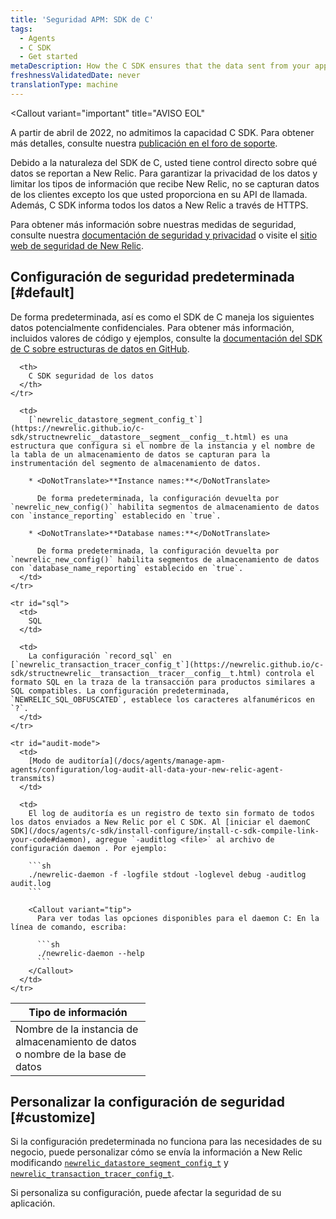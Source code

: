 ```yaml
---
title: 'Seguridad APM: SDK de C'
tags:
  - Agents
  - C SDK
  - Get started
metaDescription: How the C SDK ensures that the data sent from your application to be monitored by New Relic is secure.
freshnessValidatedDate: never
translationType: machine
---
```


<Callout
  variant="important"
  title="AVISO EOL"
>
  A partir de abril de 2022, no admitimos la capacidad C SDK. Para obtener más detalles, consulte nuestra [publicación en el foro de soporte](https://discuss.newrelic.com/t/q1-bulk-eol-announcement-fy23/181744).
</Callout>

Debido a la naturaleza del SDK de C, usted tiene control directo sobre qué datos se reportan a New Relic. Para garantizar la privacidad de los datos y limitar los tipos de información que recibe New Relic, no se capturan datos de los clientes excepto los que usted proporciona en su API de llamada. Además, C SDK informa todos los datos a New Relic a través de HTTPS.

Para obtener más información sobre nuestras medidas de seguridad, consulte nuestra [documentación de seguridad y privacidad](/docs/using-new-relic/new-relic-security/security/security-matters-data-privacy-new-relic) o visite el [sitio web de seguridad de New Relic](https://newrelic.com/security).

## Configuración de seguridad predeterminada [#default]

De forma predeterminada, así es como el SDK de C maneja los siguientes datos potencialmente confidenciales. Para obtener más información, incluidos valores de código y ejemplos, consulte la [documentación del SDK de C sobre estructuras de datos en GitHub](https://newrelic.github.io/c-sdk/annotated.html).

<table>
  <thead>
    <tr>
      <th width="200px">
        Tipo de información
      </th>

      <th>
        C SDK seguridad de los datos
      </th>
    </tr>
  </thead>

  <tbody>
    <tr id="name">
      <td>
        Nombre de la instancia de almacenamiento de datos o nombre de la base de datos
      </td>

      <td>
        [`newrelic_datastore_segment_config_t`](https://newrelic.github.io/c-sdk/structnewrelic__datastore__segment__config__t.html) es una estructura que configura si el nombre de la instancia y el nombre de la tabla de un almacenamiento de datos se capturan para la instrumentación del segmento de almacenamiento de datos.

        * <DoNotTranslate>**Instance names:**</DoNotTranslate>

          De forma predeterminada, la configuración devuelta por `newrelic_new_config()` habilita segmentos de almacenamiento de datos con `instance_reporting` establecido en `true`.

        * <DoNotTranslate>**Database names:**</DoNotTranslate>

          De forma predeterminada, la configuración devuelta por `newrelic_new_config()` habilita segmentos de almacenamiento de datos con `database_name_reporting` establecido en `true`.
      </td>
    </tr>

    <tr id="sql">
      <td>
        SQL
      </td>

      <td>
        La configuración `record_sql` en [`newrelic_transaction_tracer_config_t`](https://newrelic.github.io/c-sdk/structnewrelic__transaction__tracer__config__t.html) controla el formato SQL en la traza de la transacción para productos similares a SQL compatibles. La configuración predeterminada, `NEWRELIC_SQL_OBFUSCATED`, establece los caracteres alfanuméricos en `?`.
      </td>
    </tr>

    <tr id="audit-mode">
      <td>
        [Modo de auditoría](/docs/agents/manage-apm-agents/configuration/log-audit-all-data-your-new-relic-agent-transmits)
      </td>

      <td>
        El log de auditoría es un registro de texto sin formato de todos los datos enviados a New Relic por el C SDK. Al [iniciar el daemonC SDK](/docs/agents/c-sdk/install-configure/install-c-sdk-compile-link-your-code#daemon), agregue `-auditlog <file>` al archivo de configuración daemon . Por ejemplo:

        ```sh
        ./newrelic-daemon -f -logfile stdout -loglevel debug -auditlog audit.log
        ```

        <Callout variant="tip">
          Para ver todas las opciones disponibles para el daemon C: En la línea de comando, escriba:

          ```sh
          ./newrelic-daemon --help
          ```
        </Callout>
      </td>
    </tr>
  </tbody>
</table>

## Personalizar la configuración de seguridad [#customize]

Si la configuración predeterminada no funciona para las necesidades de su negocio, puede personalizar cómo se envía la información a New Relic modificando [`newrelic_datastore_segment_config_t`](https://newrelic.github.io/c-sdk/structnewrelic__datastore__segment__config__t.html) y [`newrelic_transaction_tracer_config_t`](https://newrelic.github.io/c-sdk/structnewrelic__transaction__tracer__config__t.html).

<Callout variant="caution">
  Si personaliza su configuración, puede afectar la seguridad de su aplicación.
</Callout>